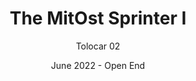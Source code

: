 ---
layout: "@layouts/InterventionSingleView.astro"
title: The MitOst Sprinter I
subtitle: Tolocar 02
tags: 
  - Making
  - Renovation
date: June 2022 - Open End
operatorIcon: ostriv
img: images/cars/image3.jpg
order: 3
---
